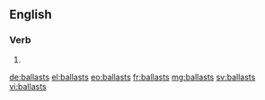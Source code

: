 ==English==

===Verb===
{{head|en|verb form}}

# {{en-third-person singular of|ballast}}

[[de:ballasts]]
[[el:ballasts]]
[[eo:ballasts]]
[[fr:ballasts]]
[[mg:ballasts]]
[[sv:ballasts]]
[[vi:ballasts]]